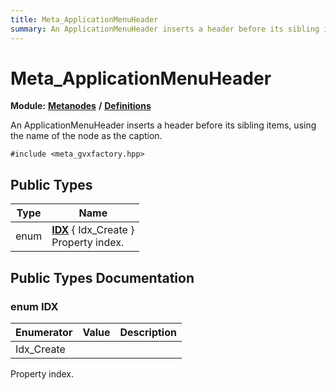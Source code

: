 ```yaml
---
title: Meta_ApplicationMenuHeader
summary: An ApplicationMenuHeader inserts a header before its sibling items, using the name of the node as the caption. 
---
```


# Meta_ApplicationMenuHeader

**Module:** **[Metanodes](../../modules/metanodes/index.mdx)** **/** **[Definitions](../../modules/metanodes/definitions.mdx)**

An ApplicationMenuHeader inserts a header before its sibling items, using the name of the node as the caption. 

`#include <meta_gvxfactory.hpp>`

## Public Types

| Type           | Name           |
| -------------- | -------------- |
| enum| **[IDX](#enum-idx)** \{ Idx_Create \}<br />Property index.  |

## Public Types Documentation

### enum IDX

| Enumerator | Value | Description |
| ---------- | ----- | ----------- |
| Idx_Create | |   |

Property index. 
